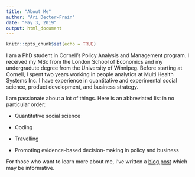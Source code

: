 ```yaml
---
title: "About Me"
author: "Ari Decter-Frain"
date: "May 3, 2019"
output: html_document
---
```


```r
knitr::opts_chunk$set(echo = TRUE)
```

I am a PhD student in Cornell's Policy Analysis and Management program. I received my MSc from the London School of Economics and my undergradute degree from the University of Winnipeg. Before starting at Cornell, I spent two years working in people analytics at Multi Health Systems Inc. I have experience in quantitative and experimental social science, product development, and business strategy. 

I am passionate about a lot of things. Here is an abbreviated list in no particular order:

* Quantitative social science

* Coding

* Travelling

* Promoting evidence-based decision-making in policy and business

For those who want to learn more about me, I've written a [blog post](https://aridecterfrain.com/posts/ari-career-background/) which may be informative.
